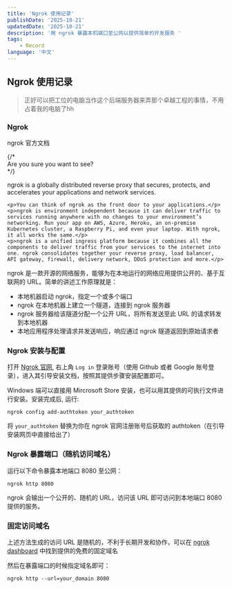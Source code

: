 ```yaml
---
title: 'Ngrok 使用记录'
publishDate: '2025-10-21'
updatedDate: '2025-10-21'
description: '用 ngrok 暴露本机端口至公网以提供简单的开发服务 '
tags:
    - Record
language: '中文'
---
```


## Ngrok 使用记录

> 正好可以把工位的电脑当作这个后端服务器来弄那个卓越工程的事情，不用占着我的电脑了hh

### Ngrok

ngrok 官方文档


<Collapse title='点击查看'>
    {/* <div slot='before' class='mt-2'>Are you sure you want to see?</div> */}
    <p>ngrok is a globally distributed reverse proxy that secures, protects, and accelerates your applications and network services.</p>

    <p>You can think of ngrok as the front door to your applications.</p>
    <p>ngrok is environment independent because it can deliver traffic to services running anywhere with no changes to your environment’s networking. Run your app on AWS, Azure, Heroku, an on-premise Kubernetes cluster, a Raspberry Pi, and even your laptop. With ngrok, it all works the same.</p>
    <p>ngrok is a unified ingress platform because it combines all the components to deliver traffic from your services to the internet into one. ngrok consolidates together your reverse proxy, load balancer, API gateway, firewall, delivery network, DDoS protection and more.</p>

</Collapse>

ngrok 是一款开源的网络服务，能够为在本地运行的网络应用提供公开的、基于互联网的 URL。简单的讲述工作原理就是：

- 本地机器启动 ngrok，指定一个或多个端口
- ngrok 在本地机器上建立一个隧道，连接到 ngrok 服务器
- ngrok 服务器给该隧道分配一个公开 URL，将所有发送至此 URL 的请求转发到本地机器
- 本地应用程序处理请求并发送响应，响应通过 ngrok 隧道返回到原始请求者


### Ngrok 安装与配置

打开 [Ngrok 官网](https://ngrok.com/), 右上角 `Log in` 登录账号（使用 Github 或者 Google 账号登录），进入其引导安装文档，按照其提供步骤安装配置即可。

Windows 端可以直接用 Mircrosoft Store 安装，也可以用其提供的可执行文件进行安装。安装完成后, 运行:

```shell
ngrok config add-authtoken your_authtoken
```

将 `your_authtoken` 替换为你在 ngrok 官网注册账号后获取的 authtoken（在引导安装网页中直接给出了）


### Ngrok 暴露端口（随机访问域名）

运行以下命令暴露本地端口 8080 至公网：

```shell
ngrok http 8080
```

ngrok 会输出一个公开的、随机的 URL，访问该 URL 即可访问到本地端口 8080 提供的服务。


### 固定访问域名

上述方法生成的访问 URL 是随机的，不利于长期开发和协作，可以在 [ngrok dashboard](https://dashboard.ngrok.com/domains) 中找到提供的免费的固定域名

然后在暴露端口的时候指定域名即可：

```shell
ngrok http --url=your_domain 8080
```



